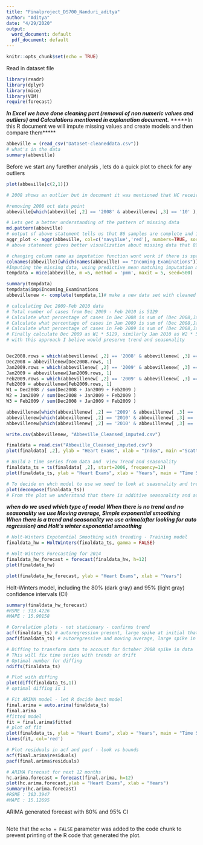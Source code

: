 ```yaml
---
title: "Finalproject_DS700_Nanduri_aditya"
author: "Aditya"
date: "4/29/2020"
output:
  word_document: default
  pdf_document: default
---
```


```r
knitr::opts_chunk$set(echo = TRUE)
```

Read in dataset file

```r
library(readr)
library(dplyr)
library(mice)
library(VIM)
require(forecast)
```
***In Excel we have done cleaning part (removal of non numeric values and outliers) and Calculations mentioned in explanation document.***
*****In this R document we will impute missing values and create models and then compare them*****

```r
abbeville = (read_csv("Dataset-cleaneddata.csv"))
# what's in the data
summary(abbeville)
```
Before we start any furether analysis , lets do a quick plot to check for any outliers
```r

plot(abbeville[c(2,1)])

# 2008 shows an outlier but in document it was mentioned that HC received an unusually large n umber of requests since neighboring   New Orleans HC was closed due to hurricane.This will skew forecast accuracy. So, I am removing it and imputing this value as well.
```
```r
#removing 2008 oct data point
abbeville[which(abbeville[ ,2] == '2008' & abbevillenew[ ,3] == '10' ),1] <- NA
```

```r
# Lets get a better understanding of the pattern of missing data
md.pattern(abbeville)
# output of above statement tells us that 86 samples are complete and 11 have missing values that too in Infcoming examination column
aggr_plot <- aggr(abbeville, col=c('navyblue','red'), numbers=TRUE, sortVars=TRUE, labels=names(abbeville), cex.axis=.7, gap=3, ylab=c("Histogram of missing data","Pattern"))
# above statement gives better visualization about missing data that 89% of data is available
```

```r

# changing column name as imputation function wont work if there is space in column name
colnames(abbeville)[which(names(abbeville) == "Incoming Examinations")] <- "Incoming_Examinations"
#Imputing the missing data, using predictive mean matching imputation method
tempdata = mice(abbeville, m =5, method = 'pmm', maxit = 5, seed=500)

```

```r
summary(tempdata)
tempdata$imp$Incoming_Examinations
abbevillenew <- complete(tempdata,1)# make a new data set with cleaned and imputed values

```

```r
# calculating Dec 2009-Feb 2010 data
# Total number of cases from Dec 2009 - Feb 2010 is 5129
# Calculate what percentage of cases in Dec 2008 is sum of (Dec 2008,Jan 2009, Feb 2010) - W1
# Calculate what percentage of cases in Jan 2009 is sum of (Dec 2008,Jan 2009, Feb 2010) - W2
# Calculate what percentage of cases in Feb 2009 is sum of (Dec 2008,Jan 2009, Feb 2010) - W3
# Finally calculate Dec 2009 as W1 * 5129, similarly Jan 2010 as W2 * 5129 ans Feb 2010 as W3 * 5129
# with this approach I belive would preserve trend and seasonality


Dec2008.rows = which(abbevillenew[ ,2] == '2008' & abbevillenew[ ,3] == '12' )
Dec2008 = abbevillenew[Dec2008.rows, 1]
Jan2009.rows = which(abbevillenew[ ,2] == '2009' & abbevillenew[ ,3] == '1' )
Jan2009 = abbevillenew[Jan2009.rows, 1]
Feb2009.rows = which(abbevillenew[ ,2] == '2009' & abbevillenew[ ,3] == '2' )
Feb2009 = abbevillenew[Feb2009.rows, 1]
W1 = Dec2008 / sum(Dec2008 + Jan2009 + Feb2009 )
W2 = Jan2009 / sum(Dec2008 + Jan2009 + Feb2009 )
W3 = Feb2009 / sum(Dec2008 + Jan2009 + Feb2009 )

abbevillenew[which(abbevillenew[ ,2] == '2009' & abbevillenew[ ,3] == '12' ),1] <- round(W1 * 5129)
abbevillenew[which(abbevillenew[ ,2] == '2010' & abbevillenew[ ,3] == '1' ),1] <- round(W2 * 5129)
abbevillenew[which(abbevillenew[ ,2] == '2010' & abbevillenew[ ,3] == '2' ),1] <- round(W3 * 5129)
```

```r
write.csv(abbevillenew, "Abbeville_Cleansed_imputed.csv")
```

```r
finaldata = read.csv("Abbeville_Cleansed_imputed.csv")
plot(finaldata[ ,2], ylab = "Heart Exams", xlab = "Index", main ="Scatterplot of Heart Exams")
```

```r
# Build a time series from data and  view Trend and seasonality
finaldata_ts = ts(finaldata[ ,2], start=2006, frequency=12)
plot(finaldata_ts, ylab = "Heart Exams", xlab = "Years", main = "Time Series Plot of Heart Exams")

```

```r
# To decide on whch model to use we need to look at seasonality and trend seperately
plot(decompose(finaldata_ts))
# From the plot we understand that there is additive seasonality and additive trend ( upward linear trend with additive seasonality)
```

***when do we used which type of model***
***When there is no trend and no seasonality  we use Moving average, Simple exponential smoothing***
***When there is a trend and seasonality we use  arima(after looking for auto regression) and Holt's winter exponential smoothing***
```r
# Holt-Winters Expotential Smoothing with trending - Training model
finaldata_hw = HoltWinters(finaldata_ts, gamma = FALSE)

# Holt-Winters Forecasting for 2014 
finaldata_hw_forecast = forecast(finaldata_hw, h=12)
plot(finaldata_hw)

```

```r
plot(finaldata_hw_forecast, ylab = "Heart Exams", xlab = "Years")

```
 Holt-Winters model, including the 80% (dark gray) and 95% (light gray) confidence intervals (CI)
```r
summary(finaldata_hw_forecast)
#RSME : 313.4226
#MAPE : 15.90158
```

```r
# Correlation plots - not stationary - confirms trend
acf(finaldata_ts) # autoregression present, large spike at initial that decays towards 0 is autoregressive
pacf(finaldata_ts) # autoregressive and moving average, large spike in 1st 2 variables that decays to 0 is MA
```

```r
# Diffing to transform data to account for October 2008 spike in data
# This will fix time series with trends or drift
# Optimal number for diffing
ndiffs(finaldata_ts)

# Plot with diffing
plot(diff(finaldata_ts,1))
# optimal diffing is 1
```

```r
# Fit ARIMA model - let R decide best model
final.arima = auto.arima(finaldata_ts)
final.arima
#fitted model
fit = final.arima$fitted
# plot of fit
plot(finaldata_ts, ylab = "Heart Exams", xlab = "Years", main = "Time Series Plot of Heart Exams")
lines(fit, col='red')
```

```r
# Plot residuals in acf and pacf - look vs bounds
acf(final.arima$residuals)
pacf(final.arima$residuals)
```

```r
# ARIMA Forecast for next 12 months
hc.arima.forecast = forecast(final.arima, h=12)
plot(hc.arima.forecast,ylab = "Heart Exams", xlab = "Years")
summary(hc.arima.forecast)
#RSME : 303.3947
#MAPE : 15.12695
```
ARIMA generated forecast with 80% and 95% CI

```r

```
Note that the `echo = FALSE` parameter was added to the code chunk to prevent printing of the R code that generated the plot.
